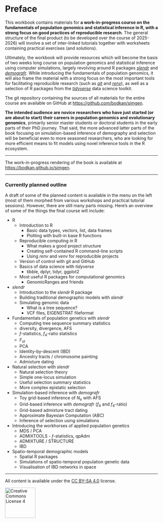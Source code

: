 # Preface {.unnumbered}

This workbook contains materials for **a work-in-progress course on the
fundamentals of population genomics and statistical inference in R, with a strong
focus on good practices of reproducible research**. The general structure
of the final product (to be developed over the course of 2025-2026) will
involve a set of inter-linked tutorials together with worksheets containing
practical exercises (and solutions).

Ultimately, the workbook will provide resources which will become the basis of
two weeks long course on population genomics and statistical inference using
computer simulations, largely revolving around R packages [_slendr_](https://github.com/bodkan/demografr) and
[_demografr_](https://github.com/bodkan/demografr). While introducing the
fundamentals of population genomics, it will also frame the material
with a strong focus on the most important tools for facilitating reproducible
research (such as [_git_](https://git-scm.com) and
[_renv_](https://rstudio.github.io/renv/)), as well as a selection of R packages
from the [_tidyverse_](https://www.tidyverse.org) data science toolkit.

The git repository containing the sources of all materials for the entire course
are available on GitHub at <https://github.com/bodkan/simgen>.

**The intended audience are novice researchers who have just started (or are
about to start) their careers in population genomics and evolutionary genomics**,
primarily senior master students or doctoral students in the early parts of their
PhD journey. That said, the more advanced latter parts of the book focusing on
simulation-based inference of demography and selection will be beneficial even
to more seasoned researchers, who are looking for more efficient
means to fit models using novel inference tools in the R ecosystem.

---

The work-in-progress rendering of the book is available at
<https://bodkan.github.io/simgen>.

---

### Currently planned outline

A draft of some of the planned content is available in the menu on the left
(most of them morphed from various workshops and practical tutorial sessions).
However, there are still many parts missing. Here's an overview of some of
the things the final course will include:

- R
  - Introduction to R
    - Basic data types, vectors, list, data frames
    - Plotting with built-in base R functions
  - Reproducible computing in R
    - What makes a good project structure
    - Creating self-contained R command-line scripts
    - Using _renv_ and _venv_ for reproducible projects
  - Version of control with git and GitHub
  - Basics of data science with _tidyverse_
    - tibble, dplyr, tidyr, ggplot2
  - Most useful R packages for computational genomics
    - GenomicRanges and friends

- _slendr_
  - Introduction to the _slendr_ R package
  - Building traditional demographic models with _slendr_
  - Simulating genomic data
    - What is a tree sequence?
    - VCF files, EIGENSTRAT fileformat

- Fundamentals of population genetics with _slendr_
  - Computing tree sequence summary statistics
  - diversity, divergence, AFS
  - $f$-statistics, $f_4$-ratio statistics
  - $F_{st}$
  - PCA
  - Identity-by-descent (IBD)
  - Ancestry tracts / chromosome painting
  - Admixture dating

- Natural selection with _slendr_
  - Natural selection theory
  - Simple one-locus simulation
  - Useful selection summary statistics
  - More complex epistatic selection

- Simulation-based inference with _demografr_
  - Toy grid-based inference of $N_e$ with AFS
  - Grid-based inference with _demografr_ ($f_4$ and $f_4$-ratio)
  - Grid-based admixture tract dating
  - Approximate Bayesian Computation (ABC)
  - Inference of selection using simulations

- Introducing the workhorses of applied population genetics
  - MDS / PCA
  - ADMIXTOOLS - $f$-statistics, qpAdm
  - ADMIXTURE / STRUCTURE
  - IBD
  
- Spatio-temporal demographic models
  - Spatial R packages
  - Simulations of spatio-temporal population genetic data
  - Visualisation of IBD networks in space

---

All content is available under the [CC BY-SA 4.0](https://creativecommons.org/licenses/by-sa/4.0/) license.

<a rel="license" href="https://creativecommons.org/licenses/by-sa/4.0/"><img alt="Creative Commons License 4" style="border-width:0; width: 100px" src="https://mirrors.creativecommons.org/presskit/buttons/88x31/png/by-sa.png" /></a>